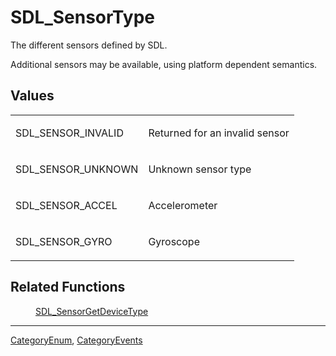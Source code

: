 <!-- pragma section-numbers off -->
<!-- pragma camelcase off -->

= SDL_SensorType =

The different sensors defined by SDL.

Additional sensors may be available, using platform dependent semantics.


== Values ==

{|
|SDL_SENSOR_INVALID
|Returned for an invalid sensor
|-
|SDL_SENSOR_UNKNOWN
|Unknown sensor type
|-
|SDL_SENSOR_ACCEL
|Accelerometer
|-
|SDL_SENSOR_GYRO
|Gyroscope
|}

== Related Functions ==
: [[SDL_SensorGetDeviceType]]

----
[[CategoryEnum]], [[CategoryEvents]]

